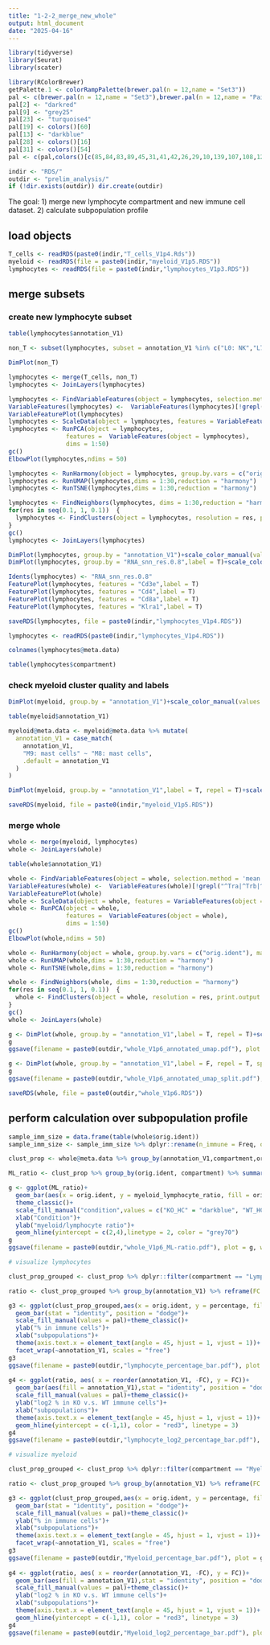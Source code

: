 ```yaml
---
title: "1-2-2_merge_new_whole"
output: html_document
date: "2025-04-16"
---
```


```r
library(tidyverse)
library(Seurat)
library(scater)
```

```r
library(RColorBrewer)
getPalette.1 <- colorRampPalette(brewer.pal(n = 12,name = "Set3"))
pal <- c(brewer.pal(n = 12,name = "Set3"),brewer.pal(n = 12,name = "Paired"),brewer.pal(n = 8,name = "Accent"))
pal[2] <- "darkred"
pal[9] <- "grey25"
pal[23] <- "turquoise4"
pal[19] <- colors()[60]
pal[13] <- "darkblue"
pal[28] <- colors()[16]
pal[31] <- colors()[54] 
pal <- c(pal,colors()[c(85,84,83,89,45,31,41,42,26,29,10,139,107,108,120,109,119,121,143)])
```

```r
indir <- "RDS/"
outdir <- "prelim_analysis/"
if (!dir.exists(outdir)) dir.create(outdir)
```

The goal:
1) merge new lymphocyte compartment and new immune cell dataset.
2) calculate subpopulation profile

## load objects

```r
T_cells <- readRDS(paste0(indir,"T_cells_V1p4.Rds"))
myeloid <- readRDS(file = paste0(indir,"myeloid_V1p5.RDS"))
lymphocytes <- readRDS(file = paste0(indir,"lymphocytes_V1p3.RDS"))
```

## merge subsets

### create new lymphocyte subset

```r
table(lymphocytes$annotation_V1)
```


```r
non_T <- subset(lymphocytes, subset = annotation_V1 %in% c("L0: NK","L7: B cells","L10: ILC3"))
```

```r
DimPlot(non_T)
```

```r
lymphocytes <- merge(T_cells, non_T)
lymphocytes <- JoinLayers(lymphocytes)
```

```r
lymphocytes <- FindVariableFeatures(object = lymphocytes, selection.method = 'mean.var.plot', mean.cutoff = c(0.0125, 5), dispersion.cutoff = c(0.5, Inf))
VariableFeatures(lymphocytes) <-  VariableFeatures(lymphocytes)[!grepl("^Tra|^Trb|^Igh|^Igk|Mamu-a", VariableFeatures(lymphocytes))]
VariableFeaturePlot(lymphocytes)
lymphocytes <- ScaleData(object = lymphocytes, features = VariableFeatures(object = lymphocytes), vars.to.regress = c("nCount_RNA", "percent.mt"))
lymphocytes <- RunPCA(object = lymphocytes,
                features =  VariableFeatures(object = lymphocytes),
                dims = 1:50)
gc()
ElbowPlot(lymphocytes,ndims = 50)

lymphocytes <- RunHarmony(object = lymphocytes, group.by.vars = c("orig.ident"), max.iter.harmony = 20)
lymphocytes <- RunUMAP(lymphocytes,dims = 1:30,reduction = "harmony")
lymphocytes <- RunTSNE(lymphocytes,dims = 1:30,reduction = "harmony")

lymphocytes <- FindNeighbors(lymphocytes, dims = 1:30,reduction = "harmony")
for(res in seq(0.1, 1, 0.1))  {   
  lymphocytes <- FindClusters(object = lymphocytes, resolution = res, print.output = 0, save.SNN = TRUE)
} 
gc()
lymphocytes <- JoinLayers(lymphocytes)
```


```r
DimPlot(lymphocytes, group.by = "annotation_V1")+scale_color_manual(values = pal)
DimPlot(lymphocytes, group.by = "RNA_snn_res.0.8",label = T)+scale_color_manual(values = pal)

```
```r
Idents(lymphocytes) <- "RNA_snn_res.0.8"
FeaturePlot(lymphocytes, features = "Cd3e",label = T)
FeaturePlot(lymphocytes, features = "Cd4",label = T)
FeaturePlot(lymphocytes, features = "Cd8a",label = T)
FeaturePlot(lymphocytes, features = "Klra1",label = T)
```

```r
saveRDS(lymphocytes, file = paste0(indir,"lymphocytes_V1p4.RDS"))
```

```r
lymphocytes <- readRDS(paste0(indir,"lymphocytes_V1p4.RDS"))
```

```r
colnames(lymphocytes@meta.data)
```

```r
table(lymphocytes$compartment)
```


### check myeloid cluster quality and labels


```r
DimPlot(myeloid, group.by = "annotation_V1")+scale_color_manual(values = pal)
```

```r
table(myeloid$annotation_V1)
```


<!-- ```{r} -->
<!-- myeloid$annotation_V1 <- factor(myeloid$annotation_V1, levels = c("M0: mo-Mac1", -->
<!--                                                                   "M1: mo-Mac2", -->
<!--                                                                   "M2: Mac-like/artifact-like", -->
<!--                                                                   "M3: mo-DC/monocytes", -->
<!--                                                                   "M4: Neutrophil-like", -->
<!--                                                                   "M5: migDC", -->
<!--                                                                   "M6: proliferating mo-Mac", -->
<!--                                                                   "M7: cDC1/DC2", -->
<!--                                                                   "M8: mo-Mac3", -->
<!--                                                                   "M9: mo-Mac4", -->
<!--                                                                   "M10: granulocytes")) -->
<!-- ``` -->


```r
myeloid@meta.data <- myeloid@meta.data %>% mutate(
  annotation_V1 = case_match(
    annotation_V1,
    "M9: mast cells" ~ "M8: mast cells",
    .default = annotation_V1
  )
)

```


```r
DimPlot(myeloid, group.by = "annotation_V1",label = T, repel = T)+scale_color_manual(values = pal)
```

```r
saveRDS(myeloid, file = paste0(indir,"myeloid_V1p5.RDS"))
```


### merge whole

```r
whole <- merge(myeloid, lymphocytes)
whole <- JoinLayers(whole)
```

```r
table(whole$annotation_V1)
```


```r
whole <- FindVariableFeatures(object = whole, selection.method = 'mean.var.plot', mean.cutoff = c(0.0125, 5), dispersion.cutoff = c(0.5, Inf))
VariableFeatures(whole) <-  VariableFeatures(whole)[!grepl("^Tra|^Trb|^Igh|^Igk|Mamu-a", VariableFeatures(whole))]
VariableFeaturePlot(whole)
whole <- ScaleData(object = whole, features = VariableFeatures(object = whole), vars.to.regress = c("nCount_RNA", "percent.mt"))
whole <- RunPCA(object = whole,
                features =  VariableFeatures(object = whole),
                dims = 1:50)
gc()
ElbowPlot(whole,ndims = 50)
```


```r
whole <- RunHarmony(object = whole, group.by.vars = c("orig.ident"), max.iter.harmony = 20)
whole <- RunUMAP(whole,dims = 1:30,reduction = "harmony")
whole <- RunTSNE(whole,dims = 1:30,reduction = "harmony")

whole <- FindNeighbors(whole, dims = 1:30,reduction = "harmony")
for(res in seq(0.1, 1, 0.1))  {   
  whole <- FindClusters(object = whole, resolution = res, print.output = 0, save.SNN = TRUE)
} 
gc()
whole <- JoinLayers(whole)
```


```r
g <- DimPlot(whole, group.by = "annotation_V1",label = T, repel = T)+scale_color_manual(values = pal)
g
ggsave(filename = paste0(outdir,"whole_V1p6_annotated_umap.pdf"), plot = g, width = 10, height = 7)

g <- DimPlot(whole, group.by = "annotation_V1",label = F, repel = T, split.by = "orig.ident")+scale_color_manual(values = pal)
g
ggsave(filename = paste0(outdir,"whole_V1p6_annotated_umap_split.pdf"), plot = g, width = 15, height = 7)
```
```r
saveRDS(whole, file = paste0(outdir,"whole_V1p6.RDS"))
```

## perform calculation over subpopulation profile

```r
sample_imm_size = data.frame(table(whole$orig.ident))
sample_imm_size <- sample_imm_size %>% dplyr::rename(n_immune = Freq, orig.ident = Var1)
```

```r
clust_prop <- whole@meta.data %>% group_by(annotation_V1,compartment,orig.ident) %>% summarise(n_subpop = n()) %>% ungroup() %>% group_by(orig.ident) %>% mutate(percentage = 100*n_subpop/sum(n_subpop))

ML_ratio <- clust_prop %>% group_by(orig.ident, compartment) %>% summarise(n_compartment = sum(n_subpop)) %>% ungroup() %>% group_by(orig.ident) %>% mutate(myeloid_lymphocyte_ratio = n_compartment[compartment=="Myeloid"]/n_compartment[compartment=="Lymphocytes"])
```

```r
g <- ggplot(ML_ratio)+
  geom_bar(aes(x = orig.ident, y = myeloid_lymphocyte_ratio, fill = orig.ident), stat = "identity", position = "dodge")+
  theme_classic()+
  scale_fill_manual("condition",values = c("KO_HC" = "darkblue", "WT_HC" = "red3"))+
  xlab("Condition")+
  ylab("myeloid/lymphocyte ratio")+
  geom_hline(yintercept = c(2,4),linetype = 2, color = "grey70")
g
ggsave(filename = paste0(outdir,"whole_V1p6_ML-ratio.pdf"), plot = g, width = 7, height = 7)
```


```r
# visualize lymphocytes

clust_prop_grouped <- clust_prop %>% dplyr::filter(compartment == "Lymphocytes") 

ratio <- clust_prop_grouped %>% group_by(annotation_V1) %>% reframe(FC = log2(percentage[orig.ident == "KO_HC"]/percentage[orig.ident == "WT_HC"]))

g3 <- ggplot(clust_prop_grouped,aes(x = orig.ident, y = percentage, fill = annotation_V1))+
  geom_bar(stat = "identity", position = "dodge")+
  scale_fill_manual(values = pal)+theme_classic()+
  ylab("% in immune cells")+
  xlab("subpopulations")+
  theme(axis.text.x = element_text(angle = 45, hjust = 1, vjust = 1))+
  facet_wrap(~annotation_V1, scales = "free")
g3  
ggsave(filename = paste0(outdir,"lymphocyte_percentage_bar.pdf"), plot = g3, width = 8, height = 5)
  
g4 <- ggplot(ratio, aes( x = reorder(annotation_V1, -FC), y = FC))+
  geom_bar(aes(fill = annotation_V1),stat = "identity", position = "dodge")+
  scale_fill_manual(values = pal)+theme_classic()+
  ylab("log2 % in KO v.s. WT immune cells")+
  xlab("subpopulations")+
  theme(axis.text.x = element_text(angle = 45, hjust = 1, vjust = 1))+
  geom_hline(yintercept = c(-1,1), color = "red3", linetype = 3)
g4
ggsave(filename = paste0(outdir,"lymphocyte_log2_percentage_bar.pdf"), plot = g4, width = 6, height = 4)
```


```r
# visualize myeloid

clust_prop_grouped <- clust_prop %>% dplyr::filter(compartment == "Myeloid") 

ratio <- clust_prop_grouped %>% group_by(annotation_V1) %>% reframe(FC = log2(percentage[orig.ident == "KO_HC"]/percentage[orig.ident == "WT_HC"]))

g3 <- ggplot(clust_prop_grouped,aes(x = orig.ident, y = percentage, fill = annotation_V1))+
  geom_bar(stat = "identity", position = "dodge")+
  scale_fill_manual(values = pal)+theme_classic()+
  ylab("% in immune cells")+
  xlab("subpopulations")+
  theme(axis.text.x = element_text(angle = 45, hjust = 1, vjust = 1))+
  facet_wrap(~annotation_V1, scales = "free")
g3  
ggsave(filename = paste0(outdir,"Myeloid_percentage_bar.pdf"), plot = g3, width = 8, height = 5)
  
g4 <- ggplot(ratio, aes( x = reorder(annotation_V1, -FC), y = FC))+
  geom_bar(aes(fill = annotation_V1),stat = "identity", position = "dodge")+
  scale_fill_manual(values = pal)+theme_classic()+
  ylab("log2 % in KO v.s. WT immune cells")+
  xlab("subpopulations")+
  theme(axis.text.x = element_text(angle = 45, hjust = 1, vjust = 1))+
  geom_hline(yintercept = c(-1,1), color = "red3", linetype = 3)
g4
ggsave(filename = paste0(outdir,"Myeloid_log2_percentage_bar.pdf"), plot = g4, width = 6, height = 4)
```


